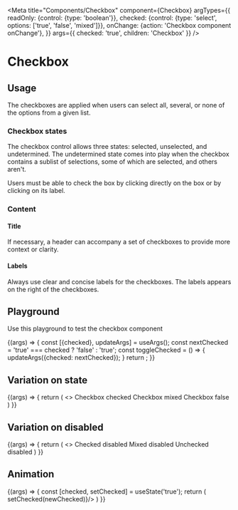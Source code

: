 
<Meta
  title="Components/Checkbox"
  component={Checkbox}
  argTypes={{
    readOnly: {control: {type: 'boolean'}},
    checked: {control: {type: 'select', options: ['true', 'false', 'mixed']}},
    onChange: {action: 'Checkbox component onChange'},
  }}
  args={{
    checked: 'true',
    children: 'Checkbox'
  }}
/>

# Checkbox

## Usage

The checkboxes are applied when users can select all, several, or none of the options from a given list.

### Checkbox states

The checkbox control allows three states: selected, unselected, and undetermined. The undetermined state comes into play when the checkbox contains a sublist of selections, some of which are selected, and others aren't.

Users must be able to check the box by clicking directly on the box or by clicking on its label.

### Content

#### Title

If necessary, a header can accompany a set of checkboxes to provide more context or clarity.

#### Labels

Always use clear and concise labels for the checkboxes. The labels appears on the right of the checkboxes.

## Playground

Use this playground to test the checkbox component

<Canvas>
  <Story name="Standard">
    {(args) => {
      const [{checked}, updateArgs] = useArgs();
      const nextChecked = 'true' === checked ? 'false' : 'true';
      const toggleChecked = () => {
        updateArgs({checked: nextChecked});
      }
      return <Checkbox {...args} checked={checked} onChange={toggleChecked}/>;
    }}
  </Story>
</Canvas>

<ArgsTable story="Standard" />

## Variation on state
<Canvas>
  <Story name="State">
    {(args) => {
      return (
        <>
          <Checkbox  {...args} checked="true">Checkbox checked</Checkbox>
          <Checkbox  {...args} checked="mixed">Checkbox mixed</Checkbox>
          <Checkbox  {...args} checked="false">Checkbox false</Checkbox>
        </>
      )
    }}
  </Story>
</Canvas>

## Variation on disabled
<Canvas>
  <Story name="Disabled">
    {(args) => {
      return (
        <>
          <Checkbox {...args} readOnly={true} checked="true">Checked disabled</Checkbox>
          <Checkbox {...args} readOnly={true} checked="mixed">Mixed disabled</Checkbox>
          <Checkbox {...args} readOnly={true} checked="false">Unchecked disabled</Checkbox>
        </>
      )
    }}
  </Story>
</Canvas>

## Animation
<Canvas>
  <Story name="Animation">
    {(args) => {
      const [checked, setChecked] = useState('true');
      return (
        <Checkbox {...args} checked={checked} onChange={(newChecked) => setChecked(newChecked)}/>
      )
    }}
  </Story>
</Canvas>
